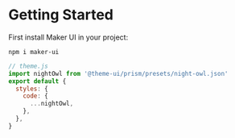 
# Getting Started

First install Maker UI in your project:

<CodeToolbar />

```
npm i maker-ui

```

<CodeToolbar />

```js
// theme.js
import nightOwl from '@theme-ui/prism/presets/night-owl.json'
export default {
  styles: {
    code: {
      ...nightOwl,
    },
  },
}
```
